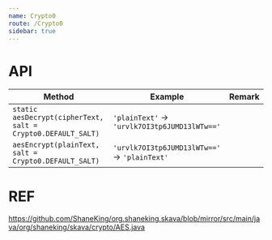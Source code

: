 ```yaml
---
name: Crypto0
route: /Crypto0
sidebar: true
---
```



# API
| Method | Example | Remark |
| -- | -- | -- |
| `static aesDecrypt(cipherText, salt = Crypto0.DEFAULT_SALT)` | `'plainText'` -> `'urvlk7OI3tp6JUMD13lWTw=='` | |
| `aesEncrypt(plainText, salt = Crypto0.DEFAULT_SALT)` | `'urvlk7OI3tp6JUMD13lWTw=='` -> `'plainText'` | |

# REF
<https://github.com/ShaneKing/org.shaneking.skava/blob/mirror/src/main/java/org/shaneking/skava/crypto/AES.java>
